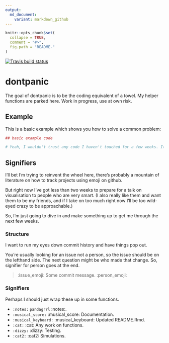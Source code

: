 ```yaml
---
output:
  md_document:
    variant: markdown_github
---
```


<!-- README.md is generated from README.Rmd. Please edit that file -->

```r
knitr::opts_chunk$set(
  collapse = TRUE,
  comment = "#>",
  fig.path = "README-"
)
```

<!-- badges: start -->
[![Travis build status](https://travis-ci.com/softloud/dontpanic.svg?branch=master)](https://travis-ci.com/softloud/dontpanic)
<!-- badges: end -->

# dontpanic

The goal of dontpanic is to be the coding equivalent of a towel. My helper functions are parked here. Work in progress, use at own risk.

## Example

This is a basic example which shows you how to solve a common problem:

```r
## basic example code

# Yeah, I wouldn't trust any code I haven't touched for a few weeks. It has a life of its own. 

```

## Signifiers

I'll bet I'm trying to reinvent the wheel here, there's probably a mountain of literature on how to track projects using emoji on github. 

But right now I've got less than two weeks to prepare for a talk on visualisation to people who are very smart. (I also really like them and want them to be my friends, and if I take on too much right now I'll be too wild-eyed crazy to be approachable.)

So, I'm just going to dive in and make something up to get me through the next few weeks.  

### Structure

I want to run my eyes down commit history and have things pop out. 

You're usually looking for an issue not a person, so the issue should be on the lefthand side. The next question might be who made that change. So, signifier for person goes at the end. 

> :issue_emoji: Some commit message. :person_emoji:

### Signifiers

Perhaps I should just wrap these up in some functions. 

- `:notes:` `pandagrrl` :notes:. 
- `:musical_score:` :musical_score: Documentation.
- `:musical_keyboard:` :musical_keyboard: Updated README.Rmd. 
- `:cat:` :cat: Any work on functions.
- `:dizzy:` :dizzy: Testing.
- `:cat2:` :cat2: Simulations.
